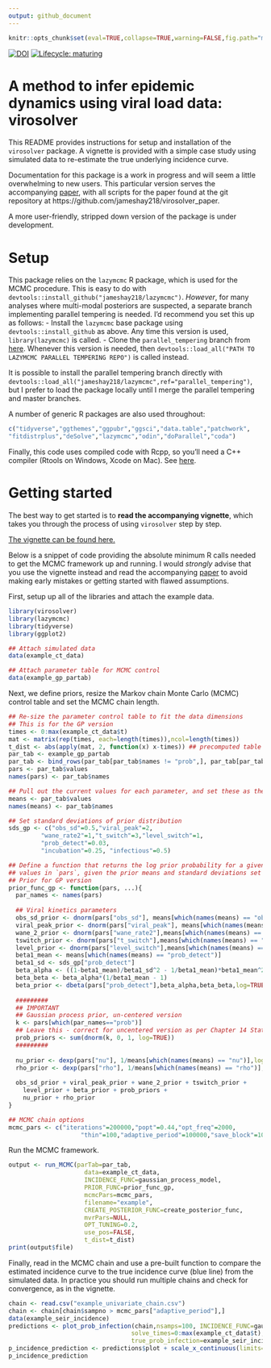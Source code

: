 ```yaml
---
output: github_document
---
```


```r
knitr::opts_chunk$set(eval=TRUE,collapse=TRUE,warning=FALSE,fig.path="man/figures/")
```

[![DOI](https://zenodo.org/badge/301812162.svg)](https://zenodo.org/badge/latestdoi/301812162)
[![Lifecycle: maturing](https://img.shields.io/badge/lifecycle-maturing-blue.svg)](https://www.tidyverse.org/lifecycle/#maturing) 

# A method to infer epidemic dynamics using viral load data: virosolver
This README provides instructions for setup and installation of the `virosolver` package. A vignette is provided with a simple case study using simulated data to re-estimate the true underlying incidence curve.

Documentation for this package is a work in progress and will seem a little overwhelming to new users. This particular version serves the accompanying [paper](https://doi.org/10.1101/2020.10.08.20204222), with all scripts for the paper found at the git repository at https://github.com/jameshay218/virosolver_paper.

A more user-friendly, stripped down version of the package is under development.

# Setup

This package relies on the `lazymcmc` R package, which is used for the MCMC procedure. This is easy to do with `devtools::install_github("jameshay218/lazymcmc")`. *However*, for many analyses where multi-modal posteriors are suspected, a separate branch implementing parallel tempering is needed. I'd recommend you set this up as follows:
  - Install the `lazymcmc` base package using `devtools::install_github` as above. Any time this version is used, `library(lazymcmc)` is called.
  - Clone the `parallel_tempering` branch from [here](https://github.com/jameshay218/lazymcmc/tree/parallel_tempering). Whenever this version is needed, then `devtools::load_all("PATH TO LAZYMCMC PARALLEL TEMPERING REPO")` is called instead.
  
It is possible to install the parallel tempering branch directly with `devtools::load_all("jameshay218/lazymcmc",ref="parallel_tempering")`, but I prefer to load the package locally until I merge the parallel tempering and master branches.
  
A number of generic R packages are also used throughout:
```r
c("tidyverse","ggthemes","ggpubr","ggsci","data.table","patchwork",
"fitdistrplus","deSolve","lazymcmc","odin","doParallel","coda")
```

Finally, this code uses compiled code with Rcpp, so you'll need a C++ compiler (Rtools on Windows, Xcode on Mac). See [here](http://adv-r.had.co.nz/Rcpp.html).

# Getting started
The best way to get started is to **read the accompanying vignette**, which takes you through the process of using `virosolver` step by step.

[The vignette can be found here.](https://jameshay218.github.io/virosolver/inst/doc/vignette.html)

Below is a snippet of code providing the absolute minimum R calls needed to get the MCMC framework up and running. I would *strongly* advise that you use the vignette instead and read the accompanying [paper](https://doi.org/10.1101/2020.10.08.20204222) to avoid making early mistakes or getting started with flawed assumptions.

First, setup up all of the libraries and attach the example data.
```r
library(virosolver)
library(lazymcmc)
library(tidyverse)
library(ggplot2)

## Attach simulated data
data(example_ct_data)

## Attach parameter table for MCMC control
data(example_gp_partab)
```

Next, we define priors, resize the Markov chain Monte Carlo (MCMC) control table and set the MCMC chain length.
```r
## Re-size the parameter control table to fit the data dimensions
## This is for the GP version
times <- 0:max(example_ct_data$t)
mat <- matrix(rep(times, each=length(times)),ncol=length(times))
t_dist <- abs(apply(mat, 2, function(x) x-times)) ## precomputed table of pairwise distances in time, used for the Gaussian process prior
par_tab <- example_gp_partab
par_tab <- bind_rows(par_tab[par_tab$names != "prob",], par_tab[par_tab$names == "prob",][1:length(times),])
pars <- par_tab$values
names(pars) <- par_tab$names

## Pull out the current values for each parameter, and set these as the prior means
means <- par_tab$values
names(means) <- par_tab$names

## Set standard deviations of prior distribution
sds_gp <- c("obs_sd"=0.5,"viral_peak"=2,
         "wane_rate2"=1,"t_switch"=3,"level_switch"=1,
         "prob_detect"=0.03,
         "incubation"=0.25, "infectious"=0.5)

## Define a function that returns the log prior probability for a given vector of parameter
## values in `pars`, given the prior means and standard deviations set above.
## Prior for GP version
prior_func_gp <- function(pars, ...){
  par_names <- names(pars)
  
  ## Viral kinetics parameters
  obs_sd_prior <- dnorm(pars["obs_sd"], means[which(names(means) == "obs_sd")], sds_gp["obs_sd"],log=TRUE)
  viral_peak_prior <- dnorm(pars["viral_peak"], means[which(names(means) == "viral_peak")], sds_gp["viral_peak"],log=TRUE)
  wane_2_prior <- dnorm(pars["wane_rate2"],means[which(names(means) == "wane_rate2")],sds_gp["wane_rate2"],log=TRUE)
  tswitch_prior <- dnorm(pars["t_switch"],means[which(names(means) == "t_switch")],sds_gp["t_switch"],log=TRUE)
  level_prior <- dnorm(pars["level_switch"],means[which(names(means) == "level_switch")],sds_gp["level_switch"],log=TRUE)
  beta1_mean <- means[which(names(means) == "prob_detect")]
  beta1_sd <- sds_gp["prob_detect"]
  beta_alpha <- ((1-beta1_mean)/beta1_sd^2 - 1/beta1_mean)*beta1_mean^2
  beta_beta <- beta_alpha*(1/beta1_mean - 1)
  beta_prior <- dbeta(pars["prob_detect"],beta_alpha,beta_beta,log=TRUE)
  
  #########
  ## IMPORTANT
  ## Gaussian process prior, un-centered version
  k <- pars[which(par_names=="prob")]
  ## Leave this - correct for uncentered version as per Chapter 14 Statistical Rethinking
  prob_priors <- sum(dnorm(k, 0, 1, log=TRUE))
  #########
  
  nu_prior <- dexp(pars["nu"], 1/means[which(names(means) == "nu")],log=TRUE)
  rho_prior <- dexp(pars["rho"], 1/means[which(names(means) == "rho")],log=TRUE)
  
  obs_sd_prior + viral_peak_prior + wane_2_prior + tswitch_prior +
    level_prior + beta_prior + prob_priors +
    nu_prior + rho_prior
}

## MCMC chain options
mcmc_pars <- c("iterations"=200000,"popt"=0.44,"opt_freq"=2000,
                    "thin"=100,"adaptive_period"=100000,"save_block"=1000)

```

Run the MCMC framework.
```r
output <- run_MCMC(parTab=par_tab,
                     data=example_ct_data,
                     INCIDENCE_FUNC=gaussian_process_model,
                     PRIOR_FUNC=prior_func_gp,
                     mcmcPars=mcmc_pars,
                     filename="example",
                     CREATE_POSTERIOR_FUNC=create_posterior_func,
                     mvrPars=NULL,
                     OPT_TUNING=0.2,
                     use_pos=FALSE,
                     t_dist=t_dist)
print(output$file)
```

Finally, read in the MCMC chain and use a pre-built function to compare the estimated incidence curve to the true incidence curve (blue line) from the simulated data. In practice you should run multiple chains and check for convergence, as in the vignette.
```r
chain <- read.csv("example_univariate_chain.csv")
chain <- chain[chain$sampno > mcmc_pars["adaptive_period"],]
data(example_seir_incidence)
predictions <- plot_prob_infection(chain,nsamps=100, INCIDENCE_FUNC=gaussian_process_model,
                                  solve_times=0:max(example_ct_data$t),obs_dat=example_ct_data,
                                  true_prob_infection=example_seir_incidence,smooth=TRUE)
p_incidence_prediction <- predictions$plot + scale_x_continuous(limits=c(0,150))
p_incidence_prediction
```